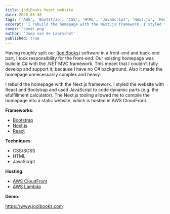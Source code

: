 ```yaml
---
title: jodiBooks React website
date: 2020-05-30
tags: ['AWS', 'Bootstrap', 'CSS', 'HTML', 'JavaScript', 'Next.js', 'React', 'SCSS']
excerpt: 'I rebuild the homepage with the Next.js framework. I styled the website with React and Bootstrap and used JavaScript to code dynamic parts.'
cover: 'cover.png'
author: 'Joep van de Laarschot'
published: true
---
```


Having roughly split our ([jodiBooks](https://jodibooks.com)) software in a front-end and back-end part, I took responsibility for the front-end. Our existing homepage was build in C# with the .NET MVC framework. This meant that I couldn't fully develop and support it, because I have no C# background. Also it made the homepage unnecessarily complex and heavy.

I rebuild the homepage with the Next.js framework. I styled the website with React and Bootstrap and used JavaScript to code dynamic parts (e.g. the efulfillment calculator). The Next.js tooling allowed me to compile the homepage into a static website, which is hosted in AWS CloudFront.

**Frameworks**:

* [Bootstrap](https://docusaurus.io/)
* [Next.js](https://nextjs.org//)
* [React](https://reactjs.org/)

**Techniques**:

* CSS/SCSS
* HTML
* JavaScript

**Hosting**:

* [AWS CloudFront](https://aws.amazon.com/cloudfront/)
* [AWS Lambda](https://aws.amazon.com/lambda/)

**Demo**:

<https://www.jodibooks.com>
